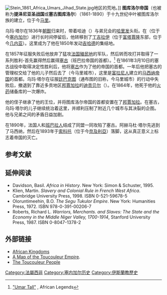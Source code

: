 {{NoteTA 
|G1=Country 
|1=zh-cn:圣战;zh-tw:吉哈德
|2=zh-cn:图库洛尔;zh-tw:土庫勒
}}
{{Infobox Former Country
|native_name = Tidjaniya Caliphate
|conventional_long_name = 图库洛尔帝国
|common_name = 图库洛尔帝国
|continent = 非洲
|era =
|government_type = 君主制
|event_start =
|year_start = 1848年
|date_start =
|event_end =
|year_end = 1893年
|date_end =
|event1 =
|date_event1 =
|event2 =
|date_event2 =
|event3 =
|date_event3 =
|p1      = 塞古帝国
|flag_p1 =
|p2      = 卡尔塔
|flag_p2 =
|p3      = 马西纳帝国
|flag_p3 =
|p4      = 富塔贾隆国
|flag_p4 = 
|s1 = 法属西非
|flag_s1 = Flag of France.svg
|image_flag =
|flag =
|image_map = Umars jihad state map general c1864.png
|image_map_caption = the greatest extent of the '''Toucouleur Empire''' at the time of El Hadj Umar Tall's death in 1864
|capital = [[塞古|塞古]]
|common_languages = [[富拉語|富拉語]]
|religion = [[遜尼派|遜尼派]]
|currency =
|leader1 = 乌玛·塔尔
|title_leader = 哈里发
|footnotes =
}}
[[File:Stein_1861_Africa_Umars_Jihad_State.jpg|thumb]]地区的荒地。]]
'''图库洛尔帝国'''（也被称为'''提泽尼亚圣战国'''或'''塞古图库洛尔'''）（1861-1890）于十九世纪中叶被图库洛尔族的{{le|哈迪·乌玛·塔尔|El Hadj Umar Tall}}建立，位于今[[马里|马里]]。

乌玛·塔尔在1836年[[朝觐_(伊斯兰教)|朝觐]]归来时，带着哈迪（{{lang|en|El Hadj}}）与{{le|提泽尼亚|Tijaniyya}}弟兄会的[[哈里发|哈里发]]头衔。在{{le|富塔托洛|Futa Tooro}}（位于今[[塞内加尔|塞内加尔]]）进行长时间停留后，他转移到了[[丁吉拉伊|丁吉拉伊]]（位于[[富塔賈隆|富塔賈隆]]东部，位于今[[几内亚|几内亚]]）。这里成为了他在1850年发动[[吉哈德|吉哈德]]的集结地。

在1857年征服{{le|麦地那要塞战役|Siege of Medina Fort}}失败后他放弃了猛攻[[法国|法国]][[殖民主义|殖民地]]的军队，然后转而攻打{{le|班巴拉帝国|Bamana Empire}}并取得了一系列胜利-首先赢得{{le|卡尔塔|Kaarta}}然后赢得[[塞古|塞古]]（班巴拉帝国的首都）。<ref>[http://www.africanlegends.info/ "Umar Tall"] {{Wayback|url=http://www.africanlegends.info/ |date=20181201140357 }}, African Legends</ref> 在1861年3月10日的塞古战役中取得决定性胜利后，他将[[塞古|塞古]]作为了他的帝国的首都。一年后他把塞古的管理权交给了他的儿子{{le|阿赫马杜·塔尔|Ahmadu Tall}}然后去了{{le|哈马杜拉|Hamdullahi}}（今马里城市），这里是[[富拉尼人|富拉尼人]]建立的[[马西纳帝国|马西纳帝国]]的首都。乌玛·塔尔在征服[[廷巴克图|廷巴克图]]（通布图的旧称，今马里城市）的行动中失败后，撤退到了靠近多贡地区[[邦賈加拉|邦賈加拉]]的[[多貢人|迪贡贝尔]]（{{lang|fr|Deguembéré}}）。在1864年，他死于他的[[火药|火药]]储备库的一次爆炸。

他的侄子{{le|缇蒂亚尼·塔尔|Tidiani Tall}}继承了他的王位，并将图库洛尔帝国的首都安置在了[[邦賈加拉|邦賈加拉]]。在塞古，乌玛·塔尔的儿子继续统治着这里，并顺利压制了附近几个城市与其决裂的企图。他与兄弟之间的矛盾日益加剧。

在1890年，法国人和[[班巴拉人|班巴拉人]]结成了同盟一同攻陷了塞古。阿赫马杜·塔尔先逃到了马西纳，然后在1893年于[[索科托|索科托]]（位于今[[奈及利亞|奈及利亞]]）落脚，这从真正意义上标志着帝国的灭亡。

==参考文献==
{{Reflist}}

==延伸阅读==
*Davidson, Basil. ''Africa in History''. New York: Simon & Schuster, 1995.
*Klien, Martin. ''Slavery and Colonial Rule in French West Africa''. Cambridge University Press, 1998. ISBN 0-521-59678-5
*Oloruntimeehin, B.O. ''The Segu Tukulor Empire''. New York: Humanities Press, 1972. ISBN 978-0-391-00206-7
*Roberts, Richard L. ''Warriors, Merchants. and Slaves: The State and the Economy in the Middle Niger Valley, 1700-1914'', Stanford University Press, 1987. ISBN 0-8047-1378-2

==外部链接==
*[https://web.archive.org/web/20190519102901/http://africankingdoms.com/ African Kingdoms]
*[https://web.archive.org/web/20050911213052/http://www.suertenich.com/html/afriq/empire.html A Map of the Toucouleur Empire].
*[http://www.byhisgrace.cc/toucouleur/Profile/Historic-Background.htm The Toucouleur People]{{Wayback|url=http://www.byhisgrace.cc/toucouleur/Profile/Historic-Background.htm |date=20120417183556 }}

{{馬利主題}}
[[Category:法屬西非|Category:法屬西非]]
[[Category:塞内加尔历史|Category:塞内加尔历史]]
[[Category:伊斯蘭教歷史|Category:伊斯蘭教歷史]]